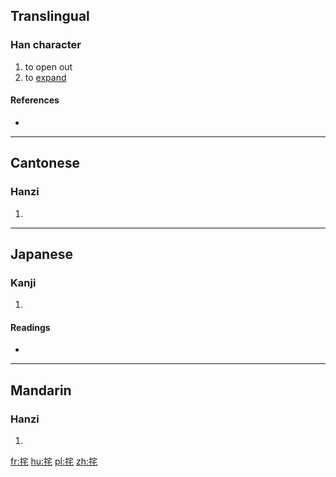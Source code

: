 ==Translingual==

===Han character===
{{Han char|rn=64|rad=手|as=06|sn=9|four=5301<sub>4</sub>|canj=手十竹心 (QJHP)}}

# to open out
# to [[expand]]

====References====
* {{Han ref|kx=0431.030|dkj=12060|hdz=31875.100|uh=6313|ud=25363|bh=CEE1|bd=52961}}

----

==Cantonese==

===Hanzi===
{{yue-hanzi|jyut=|y=ja1}}

# {{defn|lang=yue|sort=手06}}

----

==Japanese==

===Kanji===
{{ja-kanji|grade=|rs=手06}}

# {{defn|lang=ja|sort=手06}}

====Readings====
* {{ja-readings|on=[[た]] (ta)|kun=[[ひらく]] (hiraku)}}

----

==Mandarin==

===Hanzi===
{{cmn-hanzi|pin=[[zhā]] ([[zha1]])|wg=cha<sup>1</sup>}}

# {{defn|lang=cmn|sort=手06}}

[[fr:挓]]
[[hu:挓]]
[[pl:挓]]
[[zh:挓]]